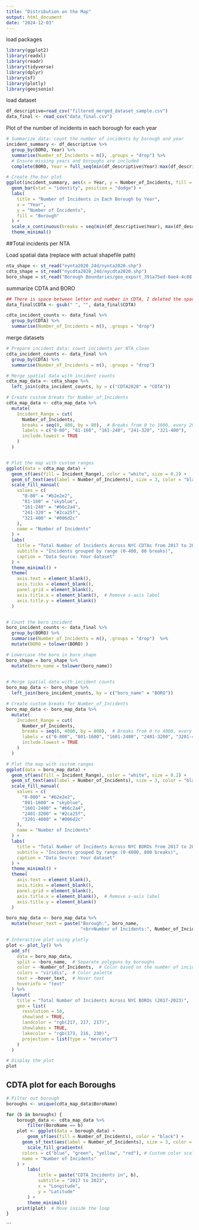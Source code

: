 ```yaml
---
title: "Distribution on the Map"
output: html_document
date: "2024-12-03"
---
```


load packages
```r
library(ggplot2)
library(readxl)
library(readr)
library(tidyverse)
library(dplyr)
library(sf)
library(plotly)
library(geojsonio)
```

load dataset
```r
df_descriptive=read_csv("filtered_merged_dataset_sample.csv")
data_final <- read_csv("data_final.csv")
```


Plot of the number of incidents in each borough for each year
 
```r
# Summarize data: count the number of incidents by borough and year
incident_summary <- df_descriptive %>%
  group_by(BORO, Year) %>%
  summarise(Number_of_Incidents = n(), .groups = "drop") %>%
  # Ensure missing years and boroughs are included
  complete(BORO, Year = full_seq(min(df_descriptive$Year):max(df_descriptive$Year), 1), fill = list(Number_of_Incidents = 0))

# Create the bar plot
ggplot(incident_summary, aes(x = Year, y = Number_of_Incidents, fill = BORO)) +
  geom_bar(stat = "identity", position = "dodge") +
  labs(
    title = "Number of Incidents in Each Borough by Year",
    x = "Year",
    y = "Number of Incidents",
    fill = "Borough"
  ) +
  scale_x_continuous(breaks = seq(min(df_descriptive$Year), max(df_descriptive$Year), by = 1)) +
  theme_minimal()
```

 
##Total incidents per NTA
 
Load spatial data (replace with actual shapefile path)
```r
nta_shape <- st_read("nynta2020_24d/nynta2020.shp")
cdta_shape = st_read("nycdta2020_24d/nycdta2020.shp")
boro_shape = st_read("Borough Boundaries/geo_export_391a75ed-0ae4-4c88-8c30-3588c75bd01e.shp")
```




summarize CDTA and BORO
```r
## There is space between letter and number in CDTA, I deleted the space below
data_final$CDTA <- gsub(" ", "", data_final$CDTA)

cdta_incident_counts <- data_final %>%
  group_by(CDTA) %>%
  summarise(Number_of_Incidents = n(), .groups = "drop")


```



 merge datasets
```r
# Prepare incident data: count incidents per NTA_clean
cdta_incident_counts <- data_final %>%
  group_by(CDTA) %>%
  summarise(Number_of_Incidents = n(), .groups = "drop")

# Merge spatial data with incident counts
cdta_map_data <- cdta_shape %>%
  left_join(cdta_incident_counts, by = c("CDTA2020" = "CDTA"))

# Create custom breaks for Number_of_Incidents
cdta_map_data <- cdta_map_data %>%
  mutate(
    Incident_Range = cut(
      Number_of_Incidents,
      breaks = seq(0, 400, by = 80),  # Breaks from 0 to 1000, every 200 cases
      labels = c("0-80", "81-160", "161-240", "241-320", "321-400"),
      include.lowest = TRUE
    )
  )



```



```r
# Plot the map with custom ranges
ggplot(data = cdta_map_data) +
  geom_sf(aes(fill = Incident_Range), color = "white", size = 0.2) +
  geom_sf_text(aes(label = Number_of_Incidents), size = 3, color = "black") +  # Add labels
  scale_fill_manual(
    values = c(
      "0-80" = "#b2e2e2",
      "81-160" = "skyblue",
      "161-240" = "#66c2a4",
      "241-320" = "#2ca25f",
      "321-400" = "#006d2c"
    ),
    name = "Number of Incidents"
  ) +
  labs(
    title = "Total Number of Incidents Across NYC CDTAs from 2017 to 2023",
    subtitle = "Incidents grouped by range (0-400, 80 breaks)",
    caption = "Data Source: Your dataset"
  ) +
  theme_minimal() +
  theme(
    axis.text = element_blank(),
    axis.ticks = element_blank(),
    panel.grid = element_blank(), 
    axis.title.x = element_blank(),  # Remove x-axis label
    axis.title.y = element_blank()
  )
```


```r

```


 
```r
# Count the boro incident
boro_incident_counts <- data_final %>%
  group_by(BORO) %>%
  summarise(Number_of_Incidents = n(), .groups = "drop")  %>%
  mutate(BORO = tolower(BORO) )

# Lowercase the boro in boro_shape
boro_shape = boro_shape %>%
  mutate(boro_name = tolower(boro_name))
 

# Merge spatial data with incident counts
boro_map_data <- boro_shape %>%
  left_join(boro_incident_counts, by = c("boro_name" = "BORO"))

# Create custom breaks for Number_of_Incidents
boro_map_data <- boro_map_data %>%
  mutate(
    Incident_Range = cut(
      Number_of_Incidents,
      breaks = seq(0, 4000, by = 800),  # Breaks from 0 to 4000, every 800 cases
      labels = c("0-800", "801-1600", "1601-2400", "2401-3200", "3201-4000"),
      include.lowest = TRUE
    )
  )
```


```r
# Plot the map with custom ranges
ggplot(data = boro_map_data) +
  geom_sf(aes(fill = Incident_Range), color = "white", size = 0.2) +
  geom_sf_text(aes(label = Number_of_Incidents), size = 3, color = "black") +  # Add labels
  scale_fill_manual(
    values = c(
      "0-800" = "#b2e2e2",
      "801-1600" = "skyblue",
      "1601-2400" = "#66c2a4",
      "2401-3200" = "#2ca25f",
      "3201-4000" = "#006d2c"
    ),
    name = "Number of Incidents"
  ) +
  labs(
    title = "Total Number of Incidents Across NYC BOROs from 2017 to 2023",
    subtitle = "Incidents grouped by range (0-4000, 800 breaks)",
    caption = "Data Source: Your dataset"
  ) +
  theme_minimal() +
  theme(
    axis.text = element_blank(),
    axis.ticks = element_blank(),
    panel.grid = element_blank(),
    axis.title.x = element_blank(),  # Remove x-axis label
    axis.title.y = element_blank()
  )
```


```r
boro_map_data <- boro_map_data %>%
  mutate(hover_text = paste("Borough:", boro_name,
                            "<br>Number of Incidents:", Number_of_Incidents))
```


```r
# Interactive plot using plotly
plot <- plot_ly() %>%
  add_sf(
    data = boro_map_data,
    split = ~boro_name,  # Separate polygons by boroughs
    color = ~Number_of_Incidents,  # Color based on the number of incidents
    colors = "viridis",  # Color palette
    text = ~hover_text,  # Hover text
    hoverinfo = "text"
  ) %>%
  layout(
    title = "Total Number of Incidents Across NYC BOROs (2017-2023)",
    geo = list(
      resolution = 50,
      showland = TRUE,
      landcolor = "rgb(217, 217, 217)",
      showlakes = TRUE,
      lakecolor = "rgb(173, 216, 230)",
      projection = list(type = "mercator")
    )
  )

# Display the plot
plot

```

## CDTA plot for each Boroughs


```r
# Filter out borough
boroughs <- unique(cdta_map_data$BoroName)
```

```r
for (b in boroughs) {
    borough_data <- cdta_map_data %>%
        filter(BoroName == b)
    plot <- ggplot(data = borough_data) +
        geom_sf(aes(fill = Number_of_Incidents), color = "black") +
      geom_sf_text(aes(label = Number_of_Incidents), size = 3, color = "white") +  # Add labels+
        scale_fill_gradientn(
      colors = c("blue", "green", "yellow", "red"), # Custom color scale
      name = "Number of Incidents"
    ) +
        labs(
            title = paste("CDTA Incidents in", b),
            subtitle = "2017 to 2023",
            x = "Longitude",
            y = "Latitude"
        ) +
        theme_minimal()
    print(plot)  # Move inside the loop
}
```
```






 